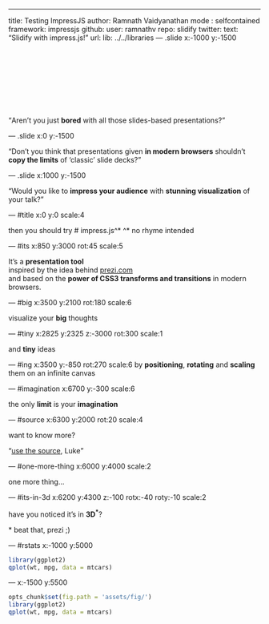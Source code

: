 ---
title: Testing ImpressJS
author: Ramnath Vaidyanathan
mode  : selfcontained
framework: impressjs
github:
  user: ramnathv
  repo: slidify
twitter:
  text: "Slidify with impress.js!"
url:
  lib: ../../libraries
--- .slide x:-1000 y:-1500

<script src="http://ajax.googleapis.com/ajax/libs/jquery/1.9.0/jquery.min.js"></script>
<script src="../../libraries/widgets/popcornjs/js/popcorn-complete.min.js"></script>
<script>
    function handleDomLoadedExtra() {
      var pop = Popcorn.vimeo(
        "player",
        "http://player.vimeo.com/video/41823197");
      var articles = document.getElementsByTagName('article');
      for (var i = 0; i < articles.length; ++i) {
        var article = articles[i];
        var timings = article.getAttribute("data-timings");
        if (timings != null) {
          var starts = timings.split(",");
          for (var j = 0; j < starts.length; ++j) {
            pop.code({
              start: parseInt(starts[j]),
              slideNumber: i,
              onStart: function(options) {
                impress.next();
              }
            });
          }
        }
      }
    };
    $(document).ready(function(){
      handleDomLoadedExtra();
    });
</script>

<div id="player" style="width: 160px; height: 120px"></div>


<q>Aren't you just **bored** with all those slides-based presentations?</q>

--- .slide x:0 y:-1500

<q>Don't you think that presentations given **in modern browsers** shouldn't **copy the limits** of 'classic' slide decks?</q>

--- .slide x:1000 y:-1500

<q>Would you like to **impress your audience** with **stunning visualization** of your talk?</q>

--- #title x:0 y:0 scale:4

<span class="try">then you should try</span>
# impress.js^*
<span class="footnote">^* no rhyme intended</span>

--- #its x:850 y:3000 rot:45 scale:5

 It's a **presentation tool** <br/>
inspired by the idea behind [prezi.com](http://prezi.com) <br/>
and based on the **power of CSS3 transforms and transitions** in modern browsers.

--- #big x:3500 y:2100 rot:180 scale:6

visualize your <b>big</b> <span class="thoughts">thoughts</span>

--- #tiny x:2825 y:2325 z:-3000 rot:300 scale:1

and **tiny** ideas

--- #ing x:3500 y:-850 rot:270 scale:6
by <b class="positioning">positioning</b>, <b class="rotating">rotating</b> and <b class="scaling">scaling</b> them on an infinite canvas

--- #imagination x:6700 y:-300 scale:6

the only **limit** is your <b class="imagination">imagination</b>

--- #source x:6300 y:2000 rot:20 scale:4

want to know more?

<q>[use the source](http://github.com/bartaz/impress.js), Luke</q>

--- #one-more-thing x:6000 y:4000 scale:2

one more thing...

--- #its-in-3d x:6200 y:4300 z:-100 rotx:-40 roty:-10 scale:2

<span class="have">have</span> <span class="you">you</span> <span class="noticed">noticed</span> <span class="its">it's</span> <span class="in">in</span> <b>3D<sup>*</sup></b>?

<span class="footnote">* beat that, prezi ;)</span>

--- #rstats x:-1000 y:5000

```r
library(ggplot2)
qplot(wt, mpg, data = mtcars)
```

--- x:-1500 y:5500

```r
opts_chunk$set(fig.path = 'assets/fig/')
library(ggplot2)
qplot(wt, mpg, data = mtcars)
```


  
